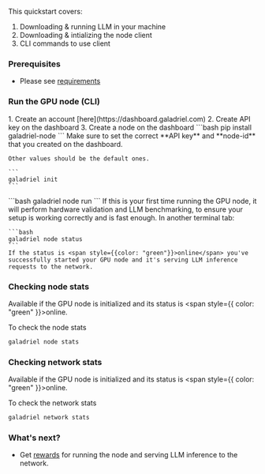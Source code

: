 This quickstart covers:

1. Downloading & running LLM in your machine
2. Downloading & intializing the node client
3. CLI commands to use client

### Prerequisites

* Please see [requirements](requirements)

### Run the GPU node (CLI)

<Steps>
  <Step title="Sign up">
    1. Create an account [here](https://dashboard.galadriel.com)
    2. Create API key on the dashboard
    3. Create a node on the dashboard
  </Step>
  <Step title="Install galadriel">
    ```bash
    pip install galadriel-node
    ```
  </Step>
  <Step title="Setup the environment">
    Make sure to set the correct **API key** and **node-id** that you created on the dashboard.

    Other values should be the default ones.

    ```
    galadriel init
    ```
  </Step>
  <Step title="Run the node">
    ```bash
    galadriel node run
    ```
    If this is your first time running the GPU node, it will perform hardware validation
    and LLM benchmarking, to ensure your setup is working correctly and is fast enough.
  </Step>
  <Step title="Check node status">
    In another terminal tab:

    ```bash
    galadriel node status
    ```
    If the status is <span style={{color: "green"}}>online</span> you've successfully started your GPU node and it's serving LLM inference requests to the network.

  </Step>

</Steps>

### Checking node stats

Available if the GPU node is initialized and its status is <span style={{ color: "green" }}>online</span>.

To check the node stats
```bash
galadriel node stats
```

### Checking network stats

Available if the GPU node is initialized and its status is <span style={{ color: "green" }}>online</span>.

To check the network stats
```bash
galadriel network stats
```


### What's next?

* Get [rewards](points) for running the node and serving LLM inference to the network.